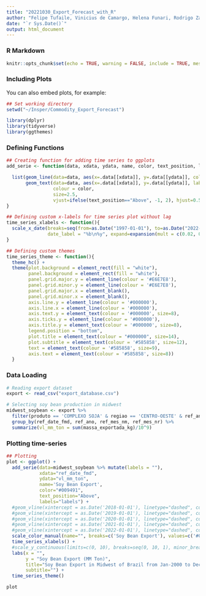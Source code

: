 ```yaml
---
title: "20221030_Export_Forecast_with_R"
author: "Felipe Tufaile, Vinicius de Camargo, Helena Funari, Rodrigo Zamengo"
date: "`r Sys.Date()`"
output: html_document
---
```


### R Markdown


```r
knitr::opts_chunk$set(echo = TRUE, warning = FALSE, include = TRUE, message = FALSE)
```

### Including Plots

You can also embed plots, for example:

```r

## Set working directory
setwd("~/Insper/Commodity_Export_Forecast")

library(dplyr)
library(tidyverse)
library(ggthemes)
```
### Defining Functions

```r

## Creating function for adding time series to ggplots
add_serie <- function(data, xdata, ydata, name, color, text_position, labels) {

  list(geom_line(data=data, aes(x=.data[[xdata]], y=.data[[ydata]], color=name), linetype="solid", alpha=0.8),
       geom_text(data=data, aes(x=.data[[xdata]], y=.data[[ydata]], label=.data[[labels]]),
                 colour = color,
                 size=2.5, 
                 vjust=ifelse(text_position=="Above", -1, 2), hjust=0.5))
}

## Defining custom x-labels for time series plot without lag
time_series_xlabels <- function(){
  scale_x_date(breaks=seq(from=as.Date("1997-01-01"), to=as.Date("2022-01-01"), by = "12 month"), 
               date_label = "%b\n%y", expand=expansion(mult = c(0.02, 0.02)))
}

## Defining custom themes
time_series_theme <- function(){
  theme_hc() +
  theme(plot.background = element_rect(fill = "white"),
        panel.background = element_rect(fill = "white"),
        panel.grid.major.y = element_line(colour = '#E6E7E8'),
        panel.grid.minor.y = element_line(colour = '#E6E7E8'),
        panel.grid.major.x = element_blank(),
        panel.grid.minor.x = element_blank(),
        axis.line.y = element_line(colour = '#000000'),
        axis.line.x = element_line(colour = '#000000'),
        axis.text.y = element_text(colour = '#000000', size=8),
        axis.ticks.y = element_line(colour = '#000000'),
        axis.title.y = element_text(colour = '#000000', size=8),
        legend.position = "bottom",
        plot.title = element_text(colour = "#000000", size=14),
        plot.subtitle = element_text(colour = '#585858', size=12),
        text = element_text(colour = '#585858', size=9),
        axis.text = element_text(colour = '#585858', size=8))
  }
```


### Data Loading

```r
# Reading export dataset
export <- read_csv("export_database.csv")

# Selecting soy bean production in midwest
midwest_soybean <- export %>% 
  filter(produto == 'COMPLEXO SOJA' & regiao == 'CENTRO-OESTE' & ref_ano >= 2000 & ref_ano <= 2021) %>%
  group_by(ref_date_fmd, ref_ano, ref_mes_nm, ref_mes_nr) %>%
  summarize(vl_mm_ton = sum(massa_exportada_kg)/10^9)

```


### Plotting time-series

```r
## Plotting
plot <- ggplot() +
  add_serie(data=midwest_soybean %>% mutate(labels = ""), 
            xdata="ref_date_fmd", 
            ydata="vl_mm_ton", 
            name='Soy Bean Export', 
            color="#009491", 
            text_position="Above", 
            labels="labels") +
  #geom_vline(xintercept = as.Date('2018-01-01'), linetype="dashed", color = "#000000", size=0.1) +
  #geom_vline(xintercept = as.Date('2019-01-01'), linetype="dashed", color = "#000000", size=0.1) +
  #geom_vline(xintercept = as.Date('2020-01-01'), linetype="dashed", color = "#000000", size=0.1) +
  #geom_vline(xintercept = as.Date('2021-01-01'), linetype="dashed", color = "#000000", size=0.1) +
  #geom_vline(xintercept = as.Date('2022-01-01'), linetype="dashed", color = "#000000", size=0.1) +
  scale_color_manual(name="", breaks=c('Soy Bean Export'), values=c('#009491')) +
  time_series_xlabels() +
  #scale_y_continuous(limits=c(0, 10), breaks=seq(0, 10, 1), minor_breaks=seq(0, 10, 0.5)) +
  labs(x = "", 
       y = "Soy Bean Export (MM Ton)",
       title="Soy Bean Export in Midwest of Brazil from Jan-2000 to Dec-2021",
       subtitle="") +
  time_series_theme()

plot
```